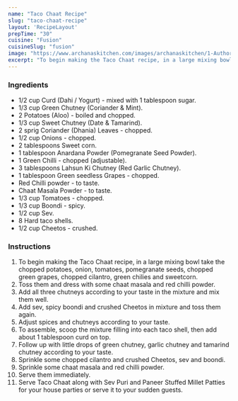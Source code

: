 ---
name: "Taco Chaat Recipe"
slug: "taco-chaat-recipe"
layout: 'RecipeLayout'
prepTime: "30"
cuisine: "Fusion"
cuisineSlug: "fusion"
image: "https://www.archanaskitchen.com/images/archanaskitchen/1-Author/Rupal_Patel/Taco_Chaat.jpg"
excerpt: "To begin making the Taco Chaat recipe, in a large mixing bowl take the chopped potatoes, onion, tomatoes, pomegranate seeds, chopped green grapes, chopped cilantro, green chilies and sweetcorn"
---

### Ingredients

- 1/2 cup Curd (Dahi / Yogurt) - mixed with 1 tablespoon sugar.
- 1/3 cup Green Chutney (Coriander & Mint).
- 2 Potatoes (Aloo) - boiled and chopped.
- 1/3 cup Sweet Chutney (Date & Tamarind).
- 2 sprig Coriander (Dhania) Leaves - chopped.
- 1/2 cup Onions - chopped.
- 2 tablespoons Sweet corn.
- 1 tablespoon Anardana Powder (Pomegranate Seed Powder).
- 1 Green Chilli - chopped (adjustable).
- 3 tablespoons Lahsun Ki Chutney (Red Garlic Chutney).
- 1 tablespoon Green seedless Grapes - chopped.
- Red Chilli powder - to taste.
- Chaat Masala Powder - to taste.
- 1/3 cup Tomatoes - chopped.
- 1/3 cup Boondi - spicy.
- 1/2 cup Sev.
- 8 Hard taco shells.
- 1/2 cup Cheetos - crushed.

### Instructions

1. To begin making the Taco Chaat recipe, in a large mixing bowl take the chopped potatoes, onion, tomatoes, pomegranate seeds, chopped green grapes, chopped cilantro, green chilies and sweetcorn.
1. Toss them and dress with some chaat masala and red chilli powder.
1. Add all three chutneys according to your taste in the mixture and mix them well.
1. Add sev, spicy boondi and crushed Cheetos in mixture and toss them again.
1. Adjust spices and chutneys according to your taste.
1. To assemble, scoop the mixture filling into each taco shell, then add about 1 tablespoon curd on top.
1. Follow up with little drops of green chutney, garlic chutney and tamarind chutney according to your taste.
1. Sprinkle some chopped cilantro and crushed Cheetos, sev and boondi.
1. Sprinkle some chaat masala and red chilli powder.
1. Serve them immediately.
1. Serve Taco Chaat along with Sev Puri and Paneer Stuffed Millet Patties for your house parties or serve it to your sudden guests.
